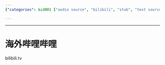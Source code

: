 ```yaml
---
{"categories": &id001 ["audio source", "bilibili", "stub", "text source", "video sources"], "category": "Video Sharing Platforms", "date": "2023-12-22 23:52:59", "description": "Overseas Bilibili is a well-known Chinese video-sharing platform, renowned for its emphasis on animated content, videos, and live broadcasts. It offers an interactive user-driven system that facilitates direct engagement between content creators and their audience via comments and live streams.", "tags": *id001, "title": "海外哔哩哔哩"}

---
```


------

# 海外哔哩哔哩

bilibili.tv

